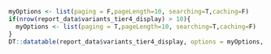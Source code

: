 
```r

myOptions <- list(paging = F,pageLength=10, searching=T,caching=F)
if(nrow(report_data$variants_tier4_display) > 10){
  myOptions <- list(paging = T,pageLength=10, searching=T,caching=F)
}
DT::datatable(report_data$variants_tier4_display, options = myOptions, escape=F, extensions = "Responsive")

```
